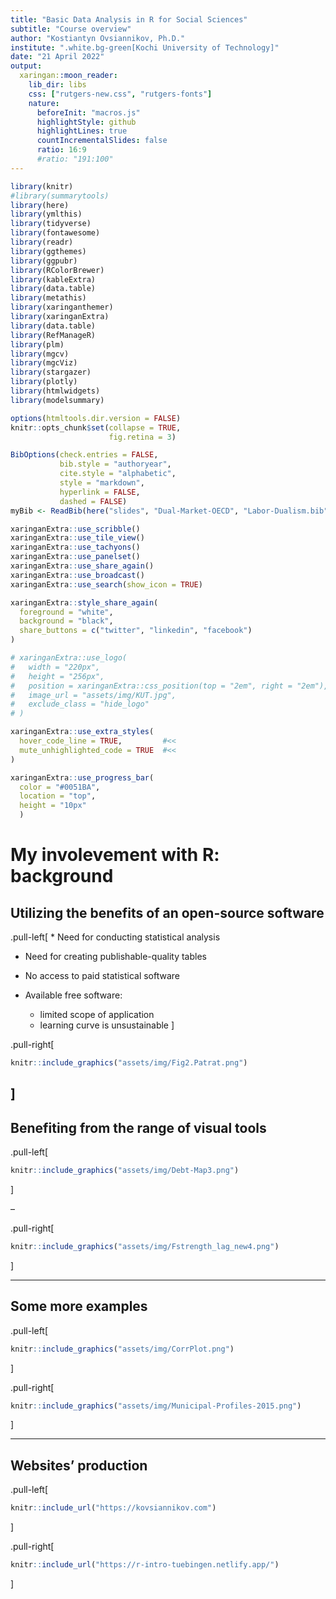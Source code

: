 ```yaml
---
title: "Basic Data Analysis in R for Social Sciences"
subtitle: "Course overview"
author: "Kostiantyn Ovsiannikov, Ph.D."
institute: ".white.bg-green[Kochi University of Technology]"
date: "21 April 2022"
output:
  xaringan::moon_reader:
    lib_dir: libs
    css: ["rutgers-new.css", "rutgers-fonts"]
    nature:
      beforeInit: "macros.js"
      highlightStyle: github
      highlightLines: true
      countIncrementalSlides: false
      ratio: 16:9
      #ratio: "191:100"
---
```


```r
library(knitr)
#library(summarytools)
library(here)
library(ymlthis)
library(tidyverse)
library(fontawesome)
library(readr)
library(ggthemes)
library(ggpubr)
library(RColorBrewer)
library(kableExtra)
library(data.table)
library(metathis)
library(xaringanthemer)
library(xaringanExtra)
library(data.table)
library(RefManageR)
library(plm)
library(mgcv)
library(mgcViz)
library(stargazer)
library(plotly)
library(htmlwidgets)
library(modelsummary)

options(htmltools.dir.version = FALSE)
knitr::opts_chunk$set(collapse = TRUE,
                      fig.retina = 3)

```


```r

BibOptions(check.entries = FALSE,
           bib.style = "authoryear",
           cite.style = "alphabetic",
           style = "markdown",
           hyperlink = FALSE,
           dashed = FALSE)
myBib <- ReadBib(here("slides", "Dual-Market-OECD", "Labor-Dualism.bib"), check = FALSE)
```


```r
 
xaringanExtra::use_scribble()
xaringanExtra::use_tile_view()
xaringanExtra::use_tachyons()
xaringanExtra::use_panelset()
xaringanExtra::use_share_again()
xaringanExtra::use_broadcast()
xaringanExtra::use_search(show_icon = TRUE)

xaringanExtra::style_share_again(
  foreground = "white",
  background = "black",
  share_buttons = c("twitter", "linkedin", "facebook")
)

# xaringanExtra::use_logo(
#   width = "220px",
#   height = "256px",
#   position = xaringanExtra::css_position(top = "2em", right = "2em"),
#   image_url = "assets/img/KUT.jpg",
#   exclude_class = "hide_logo"
# )

xaringanExtra::use_extra_styles(
  hover_code_line = TRUE,         #<<
  mute_unhighlighted_code = TRUE  #<<
)

xaringanExtra::use_progress_bar(
  color = "#0051BA", 
  location = "top", 
  height = "10px"
  )
```


#  My involevement with R: background

## Utilizing the benefits of an open-source software

.pull-left[
* Need for conducting statistical analysis


* Need for creating publishable-quality tables


* No access to paid statistical software


* Available free software:
  - limited scope of application
  - learning curve is unsustainable
]

.pull-right[

```r
knitr::include_graphics("assets/img/Fig2.Patrat.png")
```

]
---

## Benefiting from the range of visual tools

.pull-left[

```r
knitr::include_graphics("assets/img/Debt-Map3.png")
```

]

--

.pull-right[

```r
knitr::include_graphics("assets/img/Fstrength_lag_new4.png")
```

]

---

## Some more examples

.pull-left[

```r
knitr::include_graphics("assets/img/CorrPlot.png")
```

]

.pull-right[

```r
knitr::include_graphics("assets/img/Municipal-Profiles-2015.png")
```

]

---

## Websites' production

.pull-left[

```r
knitr::include_url("https://kovsiannikov.com")
```

]

.pull-right[

```r
knitr::include_url("https://r-intro-tuebingen.netlify.app/")
```

]